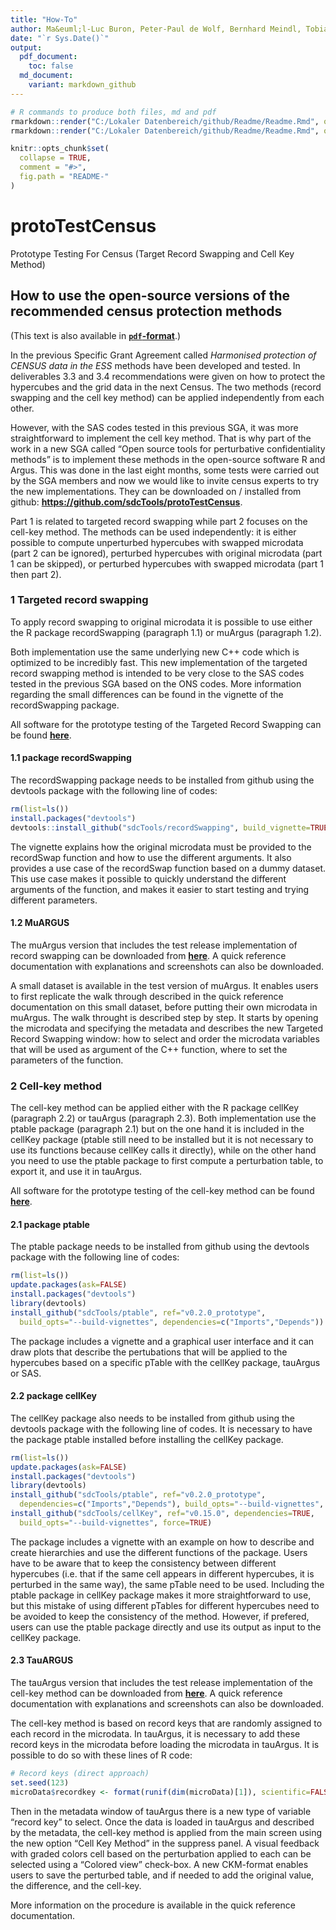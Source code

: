 ---
title: "How-To"
author: Ma&euml;l-Luc Buron, Peter-Paul de Wolf, Bernhard Meindl, Tobias Enderle
date: "`r Sys.Date()`"
output:
  pdf_document:
    toc: false
  md_document:
    variant: markdown_github
---
  
<!-- README.md is generated from README.Rmd. Please edit that file -->

```{r, eval = FALSE, echo = FALSE}
# R commands to produce both files, md and pdf
rmarkdown::render("C:/Lokaler Datenbereich/github/Readme/Readme.Rmd", output_format = "md_document", output_file = "README.md")
rmarkdown::render("C:/Lokaler Datenbereich/github/Readme/Readme.Rmd", output_format = "pdf_document", output_file = "How_to.pdf")
```
  
```{r, echo = FALSE}
knitr::opts_chunk$set(
  collapse = TRUE,
  comment = "#>",
  fig.path = "README-"
)
```


# protoTestCensus
Prototype Testing For Census (Target Record Swapping and Cell Key Method)

## How to use the open-source versions of the recommended census protection methods 
(This text is also available in [**`pdf`-format**](https://github.com/sdcTools/protoTestCensus/blob/master/How_to.pdf).)

In the previous Specific Grant Agreement called *Harmonised protection of CENSUS data in the ESS* methods have been developed and tested. In deliverables 3.3 and 3.4 recommendations were given on how to protect the hypercubes and the grid data in the next Census. The two methods (record swapping and the cell key method) can be applied independently from each other. 

However, with the SAS codes tested in this previous SGA, it was more straightforward to implement the cell key method. That is why part of the work in a new SGA called "Open source tools for perturbative confidentiality methods" is to implement these methods in the open-source software R and Argus. This was done in the last eight months, some tests were carried out by the SGA members and now we would like to invite census experts to try the new implementations. They can be downloaded on / installed from github: [**https://github.com/sdcTools/protoTestCensus**](https://github.com/sdcTools/protoTestCensus).
  
Part 1 is related to targeted record swapping while part 2 focuses on the cell-key method. The methods can be used independently: it is either possible to compute unperturbed hypercubes with swapped microdata (part 2 can be ignored), perturbed hypercubes with original microdata (part 1 can be skipped), or perturbed hypercubes with swapped microdata (part 1 then part 2).

### 1	Targeted record swapping

To apply record swapping to original microdata it is possible to use either the R package recordSwapping (paragraph 1.1) or muArgus (paragraph 1.2). 

Both implementation use the same underlying new C++ code which is optimized to be incredibly fast. This new implementation of the targeted record swapping method is intended to be very close to the SAS codes tested in the previous SGA based on the ONS codes. More information regarding the small differences can be found in the vignette of the recordSwapping package.

All software for the prototype testing of the Targeted Record Swapping can be found [**here**](https://github.com/sdcTools/protoTestCensus/tree/master/TargetedRecordSwapping).

#### 1.1	package recordSwapping 

The recordSwapping package needs to be installed from github using the devtools package with the following line of codes:

```{r, eval=FALSE}
rm(list=ls())
install.packages("devtools")
devtools::install_github("sdcTools/recordSwapping", build_vignette=TRUE)
```

The vignette explains how the original microdata must be provided to the recordSwap function and how to use the different arguments. 
It also provides a use case of the recordSwap function based on a dummy dataset. This use case makes it possible to quickly understand the different arguments of the function, and makes it easier to start testing and trying different parameters.

#### 1.2	MuARGUS

The muArgus version that includes the test release implementation of record swapping can be downloaded from [**here**](https://github.com/sdcTools/protoTestCensus/tree/master/TargetedRecordSwapping/Argus).
A quick reference documentation with explanations and screenshots can also be downloaded.

A small dataset is available in the test version of muArgus. It enables users to first replicate the walk through described in the quick reference documentation on this small dataset, before putting their own microdata in muArgus. The walk throught is described step by step. It starts by opening the microdata and specifying the metadata and describes the new Targeted Record Swapping window: how to select and order the microdata variables that will be used as argument of the C++ function, where to set the parameters of the function.

### 2	Cell-key method

The cell-key method can be applied either with the R package cellKey (paragraph 2.2) or tauArgus (paragraph 2.3). Both implementation use the ptable package (paragraph 2.1) but on the one hand it is included in the cellKey package (ptable still need to be installed but it is not necessary to use its functions because cellKey calls it directly), while on the other hand you need to use the ptable package to first compute a perturbation table, to export it, and use it in tauArgus.

All software for the prototype testing of the cell-key method can be found [**here**](https://github.com/sdcTools/protoTestCensus/tree/master/CellKey).

#### 2.1 package ptable

The ptable package needs to be installed from github using the devtools package with the following line of codes:
```{r, eval=FALSE}
rm(list=ls())
update.packages(ask=FALSE)
install.packages("devtools")
library(devtools)
install_github("sdcTools/ptable", ref="v0.2.0_prototype", 
  build_opts="--build-vignettes", dependencies=c("Imports","Depends"))
```

The package includes a vignette and a graphical user interface and it can draw plots that describe the pertubations that will be applied to the hypercubes based on a specific pTable with the cellKey package, tauArgus or SAS.

#### 2.2	package cellKey

The cellKey package also needs to be installed from github using the devtools package with the following line of codes. It is necessary to have the package ptable installed before installing the cellKey package.
```{r, eval=FALSE}
rm(list=ls())
update.packages(ask=FALSE)
install.packages("devtools")
library(devtools)
install_github("sdcTools/ptable", ref="v0.2.0_prototype",
  dependencies=c("Imports","Depends"), build_opts="--build-vignettes", force=TRUE)
install_github("sdcTools/cellKey", ref="v0.15.0", dependencies=TRUE,
  build_opts="--build-vignettes", force=TRUE)
```

The package includes a vignette with an example on how to describe and create hierarchies and use the different functions of the package. Users have to be aware that to keep the consistency between different hypercubes (i.e. that if the same cell appears in different hypercubes, it is perturbed in the same way), the same pTable need to be used. Including the ptable package in cellKey package makes it more straightforward to use, but this mistake of using different pTables for different hypercubes need to be avoided to keep the consistency of the method. However, if prefered, users can use the ptable package directly and use its output as input to the cellKey package.

#### 2.3 TauARGUS

The tauArgus version that includes the test release implementation of the cell-key method can be downloaded from [**here**](https://github.com/sdcTools/protoTestCensus/tree/master/CellKey/Argus).
A quick reference documentation with explanations and screenshots can also be downloaded.

The cell-key method is based on record keys that are randomly assigned to each record in the microdata. In tauArgus, it is necessary to add these record keys in the microdata before loading the microdata in tauArgus. It is possible to do so with these lines of R code:
```{r, eval=FALSE}
# Record keys (direct approach) 
set.seed(123) 
microData$recordkey <- format(runif(dim(microData)[1]), scientific=FALSE, nsmall=15)
```

Then in the metadata window of tauArgus there is a new type of variable "record key" to select.
Once the data is loaded in tauArgus and described by the metadata, the cell-key method is applied from the main screen using the new option "Cell Key Method" in the suppress panel. A visual feedback with graded colors cell based on the perturbation applied to each can be selected using a "Colored view" check-box.
A new CKM-format enables users to save the perturbed table, and if needed to add the original value, the difference, and the cell-key.

More information on the procedure is available in the quick reference documentation.

